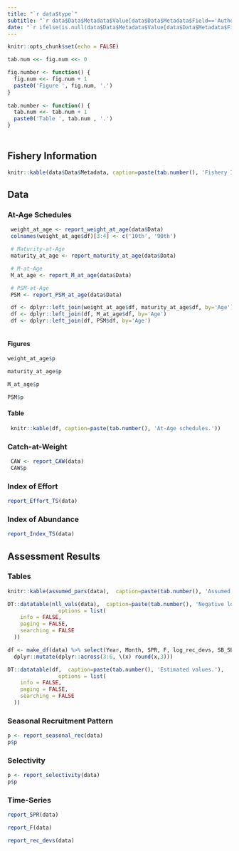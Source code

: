 ```yaml
---
title: "`r data$type`"
subtitle: "`r data$Data$Metadata$Value[data$Data$Metadata$Field=='Author']`"
date: "`r ifelse(is.null(data$Data$Metadata$Value[data$Data$Metadata$Field=='Date']) | is.na(data$Data$Metadata$Value[data$Data$Metadata$Field=='Date']), Sys.Date(), data$Data$Metadata$Value[data$Data$Metadata$Field=='Date'])`"
---
```

<style type="text/css">
h1 { /* Header 1 */
  font-size: 24px;
}
</style>
```r
knitr::opts_chunk$set(echo = FALSE)

tab.num <<- fig.num <<- 0

fig.number <- function() {
  fig.num <<- fig.num + 1
  paste0('Figure ', fig.num, '.')
}
  
tab.number <- function() {
  tab.num <<- tab.num + 1
  paste0('Table ', tab.num , '.')
}
  

```


# {.tabset}
## Fishery Information

```r
knitr::kable(data$Data$Metadata, caption=paste(tab.number(), 'Fishery Information.'))
```

## Data {.tabset}
### At-Age Schedules  {.tabset}

```r
 weight_at_age <- report_weight_at_age(data$Data)
 colnames(weight_at_age$df)[3:4] <- c('10th', '90th')

 # Maturity-at-Age
 maturity_at_age <- report_maturity_at_age(data$Data)

 # M-at-Age
 M_at_age <- report_M_at_age(data$Data)

 # PSM-at-Age
 PSM <- report_PSM_at_age(data$Data)

 df <- dplyr::left_join(weight_at_age$df, maturity_at_age$df, by='Age')
 df <- dplyr::left_join(df, M_at_age$df, by='Age')
 df <- dplyr::left_join(df, PSM$df, by='Age')
 
```


####  Figures  
```r
weight_at_age$p
```

```r
maturity_at_age$p
```

```r
M_at_age$p
```

```r
PSM$p
```



####  Table  

```r
 knitr::kable(df, caption=paste(tab.number(), 'At-Age schedules.'))
```

### Catch-at-Weight

```r
 CAW <- report_CAW(data)
 CAW$p
```



### Index of Effort
```r
report_Effort_TS(data)

```

### Index of Abundance

```r
report_Index_TS(data)
```

## Assessment Results {.tabset}

### Tables 

```r
knitr::kable(assumed_pars(data),  caption=paste(tab.number(), 'Assumed parameters used in the assessment.'))
```

```r
DT::datatable(nll_vals(data),  caption=paste(tab.number(), 'Negative log-likelihood values.'),
                options = list(
    info = FALSE,
    paging = FALSE,
    searching = FALSE
  ))
```

```r
df <- make_df(data) %>% select(Year, Month, SPR, F, log_rec_devs, SB_SB0) %>% 
  dplyr::mutate(dplyr::across(3:6, \(x) round(x,3)))

DT::datatable(df,  caption=paste(tab.number(), 'Estimated values.'),
                options = list(
    info = FALSE,
    paging = FALSE,
    searching = FALSE
  ))

```

### Seasonal Recruitment Pattern 
```r
p <- report_seasonal_rec(data)
p$p

```

### Selectivity

```r
p <- report_selectivity(data)
p$p
```


### Time-Series

```r
report_SPR(data)
```

```r
report_F(data)
```

<!-- ```{r, fig.cap=paste(fig.number(), 'The estimated relative spawning biomass.')} -->
<!-- report_SB_SB0(data) -->
<!-- ``` -->

```r
report_rec_devs(data)
```






